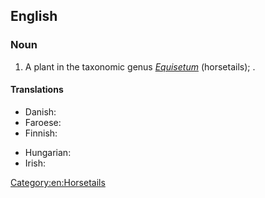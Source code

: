 ==English==

===Noun===
{{en-noun}}

# A plant in the taxonomic genus ''[[Equisetum]]'' (horsetails); {{taxlink|Equisetum palustre|species|noshow=1|ver=170320}}.

====Translations====
{{trans-top|plant}}
* Danish: {{t|da|kær padderok|c}}
* Faroese: {{t|fo|gulbeit bjølluvísa|f}}
* Finnish: {{t+|fi|suokorte}}
{{trans-mid}}
* Hungarian: {{t+|hu|mocsári zsurló}}
* Irish: {{t|ga|scuab eich chorraigh|f}}
{{trans-bottom}}

[[Category:en:Horsetails]]